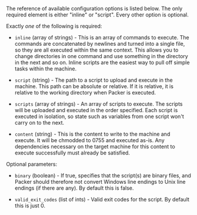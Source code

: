 The reference of available configuration options is listed below. The only
required element is either "inline" or "script". Every other option is
optional.

Exactly _one_ of the following is required:

- `inline` (array of strings) - This is an array of commands to execute. The
  commands are concatenated by newlines and turned into a single file, so
  they are all executed within the same context. This allows you to change
  directories in one command and use something in the directory in the next
  and so on. Inline scripts are the easiest way to pull off simple tasks
  within the machine.

- `script` (string) - The path to a script to upload and execute in the
  machine. This path can be absolute or relative. If it is relative, it is
  relative to the working directory when Packer is executed.

- `scripts` (array of strings) - An array of scripts to execute. The scripts
  will be uploaded and executed in the order specified. Each script is
  executed in isolation, so state such as variables from one script won't
  carry on to the next.

- `content` (string) - This is the content to write to the machine and execute.
  It will be chmodded to 0755 and executed as-is. Any dependencies necessary on
  the target machine for this content to execute successfully must already be
  satisfied.

Optional parameters:

- `binary` (boolean) - If true, specifies that the script(s) are binary
  files, and Packer should therefore not convert Windows line endings to Unix
  line endings (if there are any). By default this is false.

- `valid_exit_codes` (list of ints) - Valid exit codes for the script. By
  default this is just 0.
